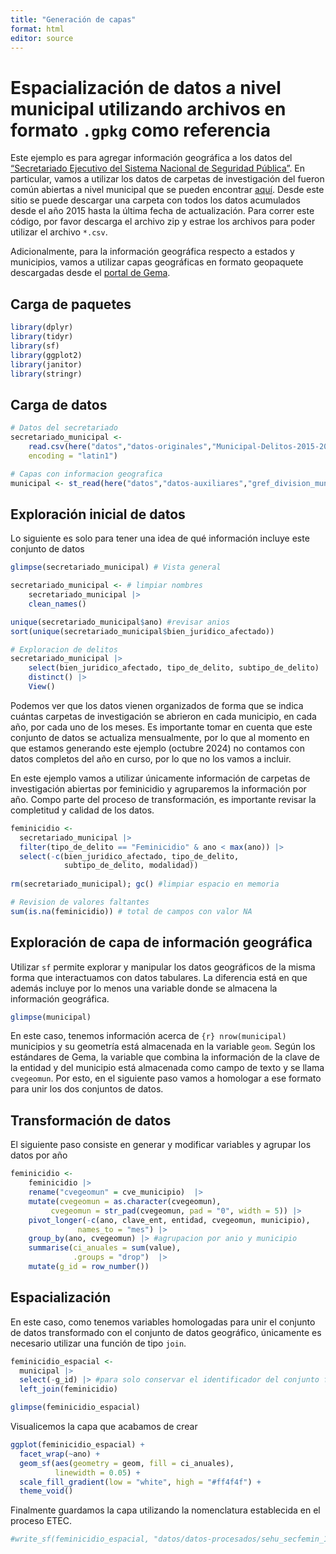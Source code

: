 ```yaml
---
title: "Generación de capas"
format: html
editor: source
---
```

# Espacialización de datos a nivel municipal utilizando archivos en formato `.gpkg` como referencia
Este ejemplo es para agregar información geográfica a los datos del ["Secretariado Ejecutivo del Sistema Nacional de Seguridad Pública"](https://www.gob.mx/sesnsp). En particular, vamos a utilizar los datos de carpetas de investigación del fueron común abiertas a nivel municipal que se pueden encontrar [aquí](https://www.gob.mx/sesnsp/acciones-y-programas/incidencia-delictiva-del-fuero-comun-nueva-metodologia?state=published). Desde este sitio se puede descargar una carpeta con todos los datos acumulados desde el año 2015 hasta la última fecha de actualización. Para correr este código, por favor descarga el archivo zip y estrae los archivos para poder utilizar el archivo `*.csv`.  

Adicionalmente, para la información geográfica respecto a estados y municipios, vamos a utilizar capas geográficas en formato geopaquete descargadas desde el [portal de Gema](gema.conahcyt.mx).

## Carga de paquetes
```r
library(dplyr)
library(tidyr)
library(sf)
library(ggplot2)
library(janitor)
library(stringr)
```

## Carga de datos

```r
# Datos del secretariado
secretariado_municipal <- 
    read.csv(here("datos","datos-originales","Municipal-Delitos-2015-2024_ago2024/Municipal-Delitos-2015-2024_ago2024.csv"),
    encoding = "latin1")

# Capas con informacion geografica
municipal <- st_read(here("datos","datos-auxiliares","gref_division_municipal_23_mun_a.gpkg"))

```

## Exploración inicial de datos
Lo siguiente es solo para tener una idea de qué información incluye este conjunto de datos
```r
glimpse(secretariado_municipal) # Vista general

secretariado_municipal <- # limpiar nombres
    secretariado_municipal |>
    clean_names()

unique(secretariado_municipal$ano) #revisar anios
sort(unique(secretariado_municipal$bien_juridico_afectado))

# Exploracion de delitos
secretariado_municipal |>
    select(bien_juridico_afectado, tipo_de_delito, subtipo_de_delito) |>
    distinct() |>
    View()

```  

Podemos ver que los datos vienen organizados de forma que se indica cuántas carpetas de investigación se abrieron en cada municipio, en cada año, por cada uno de los meses. Es importante tomar en cuenta que este conjunto de datos se actualiza mensualmente, por lo que al momento en que estamos generando este ejemplo (octubre 2024) no contamos con datos completos del año en curso, por lo que no los vamos a incluir.

En este ejemplo vamos a utilizar únicamente información de carpetas de investigación abiertas por feminicidio y agruparemos la información por año. Compo parte del proceso de transformación, es importante revisar la completitud y calidad de los datos. 

```r
feminicidio <-
  secretariado_municipal |> 
  filter(tipo_de_delito == "Feminicidio" & ano < max(ano)) |>
  select(-c(bien_juridico_afectado, tipo_de_delito, 
            subtipo_de_delito, modalidad))
  
rm(secretariado_municipal); gc() #limpiar espacio en memoria

# Revision de valores faltantes
sum(is.na(feminicidio)) # total de campos con valor NA 

```

## Exploración de capa de información geográfica
Utilizar `sf` permite explorar y manipular los datos geográficos de la misma forma que interactuamos con datos tabulares. La diferencia está en que además incluye por lo menos una variable donde se almacena la información geográfica.
```r
glimpse(municipal)
``` 

En este caso, tenemos información acerca de `{r} nrow(municipal)` municipios y su geometría está almacenada en la variable `geom`. Según los estándares de Gema, la variable que combina la información de la clave de la entidad y del municipio está almacenada como campo de texto y se llama `cvegeomun`. Por esto, en el siguiente paso vamos a homologar a ese formato para unir los dos conjuntos de datos. 

## Transformación de datos
El siguiente paso consiste en generar y modificar variables y agrupar los datos por año
```r
feminicidio <- 
    feminicidio |>
    rename("cvegeomun" = cve_municipio)  |>
    mutate(cvegeomun = as.character(cvegeomun),
         cvegeomun = str_pad(cvegeomun, pad = "0", width = 5)) |> 
    pivot_longer(-c(ano, clave_ent, entidad, cvegeomun, municipio), 
               names_to = "mes") |> 
    group_by(ano, cvegeomun) |> #agrupacion por anio y municipio
    summarise(ci_anuales = sum(value),
              .groups = "drop")  |>
    mutate(g_id = row_number())
```

## Espacialización
En este caso, como tenemos variables homologadas para unir el conjunto de datos transformado con el conjunto de datos geográfico, únicamente es necesario utilizar una función de tipo `join`. 
```r
feminicidio_espacial <- 
  municipal |>
  select(-g_id) |> #para solo conservar el identificador del conjunto final
  left_join(feminicidio)   

glimpse(feminicidio_espacial)

```

Visualicemos la capa que acabamos de crear
```r
ggplot(feminicidio_espacial) +
  facet_wrap(~ano) +
  geom_sf(aes(geometry = geom, fill = ci_anuales),
          linewidth = 0.05) +
  scale_fill_gradient(low = "white", high = "#ff4f4f") +
  theme_void()

``` 

Finalmente guardamos la capa utilizando la nomenclatura establecida en el proceso ETEC.
```r
#write_sf(feminicidio_espacial, "datos/datos-procesados/sehu_secfemin_15_23_mun_a.gpkg")

```
